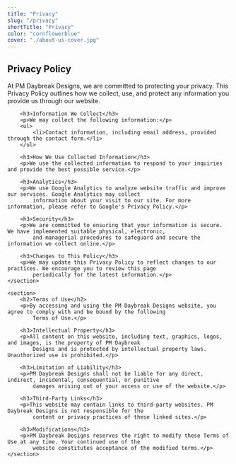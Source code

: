 ```yaml
---
title: "Privacy"
slug: "/privacy"
shortTitle: "Privacy"
color: "cornflowerblue"
cover: "./about-us-cover.jpg"
---
```


<section>
        <h2>Privacy Policy</h2>
        <p>At PM Daybreak Designs, we are committed to protecting your privacy. This Privacy Policy outlines how we collect,
            use, and protect any information you provide us through our website.</p>

        <h3>Information We Collect</h3>
        <p>We may collect the following information:</p>
        <ul>
            <li>Contact information, including email address, provided through the contact form.</li>
        </ul>

        <h3>How We Use Collected Information</h3>
        <p>We use the collected information to respond to your inquiries and provide the best possible service.</p>

        <h3>Analytics</h3>
        <p>We use Google Analytics to analyze website traffic and improve our services. Google Analytics may collect
            information about your visit to our site. For more information, please refer to Google's Privacy Policy.</p>

        <h3>Security</h3>
        <p>We are committed to ensuring that your information is secure. We have implemented suitable physical, electronic,
            and managerial procedures to safeguard and secure the information we collect online.</p>

        <h3>Changes to This Policy</h3>
        <p>We may update this Privacy Policy to reflect changes to our practices. We encourage you to review this page
            periodically for the latest information.</p>
    </section>

    <section>
        <h2>Terms of Use</h2>
        <p>By accessing and using the PM Daybreak Designs website, you agree to comply with and be bound by the following
            Terms of Use.</p>

        <h3>Intellectual Property</h3>
        <p>All content on this website, including text, graphics, logos, and images, is the property of PM Daybreak
            Designs and is protected by intellectual property laws. Unauthorized use is prohibited.</p>

        <h3>Limitation of Liability</h3>
        <p>PM Daybreak Designs shall not be liable for any direct, indirect, incidental, consequential, or punitive
            damages arising out of your access or use of the website.</p>

        <h3>Third-Party Links</h3>
        <p>This website may contain links to third-party websites. PM Daybreak Designs is not responsible for the
            content or privacy practices of these linked sites.</p>

        <h3>Modifications</h3>
        <p>PM Daybreak Designs reserves the right to modify these Terms of Use at any time. Your continued use of the
            website constitutes acceptance of the modified terms.</p>
    </section>
